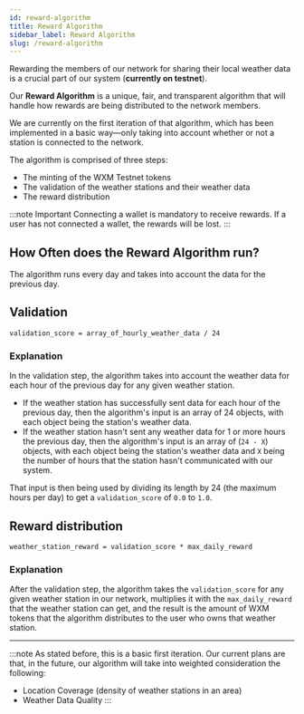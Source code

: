 ```yaml
---
id: reward-algorithm
title: Reward Algorithm
sidebar_label: Reward Algorithm
slug: /reward-algorithm
---
```


Rewarding the members of our network for sharing their local weather data is a crucial part of our system (**currently on testnet**).

Our **Reward Algorithm** is a unique, fair, and transparent algorithm that will handle how rewards are being distributed to the network members.

We are currently on the first iteration of that algorithm, which has been implemented in a basic way—only taking into account whether or not a station is connected to the network.

The algorithm is comprised of three steps:
  - The minting of the WXM Testnet tokens
  - The validation of the weather stations and their weather data
  - The reward distribution


:::note Important
Connecting a wallet is mandatory to receive rewards. If a user has not connected a wallet, the rewards will be lost.
:::

## How Often does the Reward Algorithm run?
The algorithm runs every day and takes into account the data for the previous day.

## Validation
`validation_score = array_of_hourly_weather_data / 24`

### Explanation
In the validation step, the algorithm takes into account the weather data for each hour of the previous day for any given weather station.
  - If the weather station has successfully sent data for each hour of the previous day, then the algorithm's input is an array of 24 objects,
   with each object being the station's weather data.
  - If the weather station hasn't sent any weather data for 1 or more hours the previous day, then the algorithm's input is an array of (`24 - X`) objects, 
  with each object being the station's weather data and `X` being the number of hours that the station hasn't communicated with our system.

That input is then being used by dividing its length by 24 (the maximum hours per day) to get a `validation_score` of `0.0` to `1.0`.

## Reward distribution
`weather_station_reward = validation_score * max_daily_reward`

### Explanation
After the validation step, the algorithm takes the `validation_score` for any given weather station in our network, multiplies it with the `max_daily_reward` that the weather 
station can get, and the result is the amount of WXM tokens that the algorithm distributes to the user who owns that weather station.

<hr />

:::note
As stated before, this is a basic first iteration. Our current plans are that, in the future, our algorithm will take into weighted consideration the following:
  - Location Coverage (density of weather stations in an area)
  - Weather Data Quality
:::
